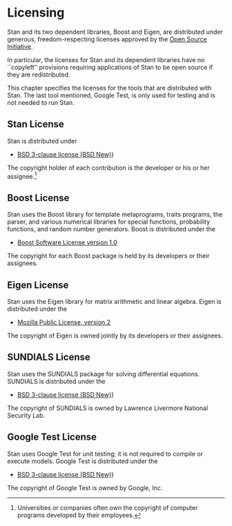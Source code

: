 # Licensing {#licensing.appendix}

Stan and its two dependent libraries, Boost and Eigen, are distributed
under generous, freedom-respecting licenses approved by the [Open
Source Initiative](http://opensource.org).

In particular, the licenses for Stan and its dependent libraries have
no ``copyleft'' provisions requiring applications of Stan to be
open source if they are redistributed.

This chapter specifies the licenses for the tools that are distributed
with Stan.  The last tool mentioned, Google Test, is only used for
testing and is not needed to run Stan.

## Stan License

Stan is distributed under

* [BSD 3-clause license (BSD New)](http://www.opensource.org/licenses/BSD-3-Clause)}

The copyright holder of each contribution is the developer or his or
her assignee.^[Universities or companies often own the copyright of computer programs developed by their employees.]


## Boost License

Stan uses the Boost library for template metaprograms, traits
programs, the parser, and various numerical libraries for special
functions, probability functions, and random number generators.  Boost
is distributed under the

* [Boost Software License version 1.0](http://www.opensource.org/licenses/BSL-1.0)

The copyright for each Boost package is held by its developers or
their assignees.


## Eigen License

Stan uses the Eigen library for matrix arithmetic and linear algebra.
Eigen is distributed under the 

* [Mozilla Public License, version 2](http://opensource.org/licenses/mpl-2.0)

The copyright of Eigen is owned jointly by its developers or their
assignees.


## SUNDIALS License

Stan uses the SUNDIALS package for solving differential equations.
SUNDIALS is distributed under the

* [BSD 3-clause license (BSD New)](http://www.opensource.org/licenses/BSD-3-Clause)}

The copyright of SUNDIALS is owned by Lawrence Livermore National
Security Lab.


## Google Test License

Stan uses Google Test for unit testing; it is not required to compile
or execute models.  Google Test is distributed under the

* [BSD 3-clause license (BSD New)](http://www.opensource.org/licenses/BSD-3-Clause)}

The copyright of Google Test is owned by Google, Inc.

